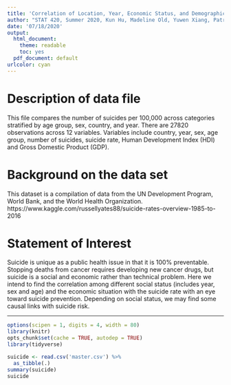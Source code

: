 ---
title: 'Correlation of Location, Year, Economic Status, and Demographic Information with Suicide Rate'
author: "STAT 420, Summer 2020, Kun Hu, Madeline Old, Yuwen Xiang, Patrick Willhalm"
date: '07/18/2020'
output:
  html_document: 
    theme: readable
    toc: yes  
  pdf_document: default
urlcolor: cyan
---

# Description of data file

This file compares the number of suicides per 100,000 across categories stratified by age group, sex, country, and year. There are 27820 observations across 12 variables. Variables include country, year, sex, age group, number of suicides,  suicide rate, Human Development Index (HDI) and Gross Domestic Product (GDP).

# Background on the data set

This dataset is a compilation of data from the UN Development Program, World Bank, and the World Health Organization. https://www.kaggle.com/russellyates88/suicide-rates-overview-1985-to-2016

# Statement of Interest

Suicide is unique as a public health issue in that it is 100% preventable. Stopping deaths from cancer requires developing new cancer drugs, but suicide is a social and economic rather than technical problem. Here we intend to find the correlation among different social status (includes year, sex and age) and the economic situation with the suicide rate with an eye toward suicide prevention. Depending on social status, we may find some causal links with suicide risk.


***

```{r setup, echo = FALSE, message = FALSE, warning = FALSE}
options(scipen = 1, digits = 4, width = 80)
library(knitr)
opts_chunk$set(cache = TRUE, autodep = TRUE)
library(tidyverse)
```


```{r}
suicide <- read.csv('master.csv') %>%
  as_tibble(.)
summary(suicide)
suicide
```

